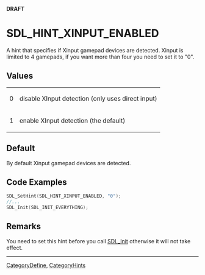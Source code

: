 <span color="red">'''DRAFT'''</span>

<!-- #*^*^*^*^*See http://wiki.libsdl.org/moin.cgi/SGEnumerations for details on editing this page*^*^*^*^* -->


= SDL_HINT_XINPUT_ENABLED =
A hint that specifies if Xinput gamepad devices are detected. Xinput is limited to 4 gamepads, if you want more than four you need to set it to "0".




== Values ==
{|
|0
|disable XInput detection (only uses direct input)
|-
|1
|enable XInput detection (the default)
|}


== Default ==
By default Xinput gamepad devices are detected.


== Code Examples ==
<syntaxhighlight lang='c++'>
SDL_SetHint(SDL_HINT_XINPUT_ENABLED, "0");
//...
SDL_Init(SDL_INIT_EVERYTHING);
</syntaxhighlight>


== Remarks ==
You need to set this hint before you call [[SDL_Init]] otherwise it will not take effect.

----
[[CategoryDefine]], [[CategoryHints]]
<!-- #See the Style Guide for instructions on editing the footer. -->
